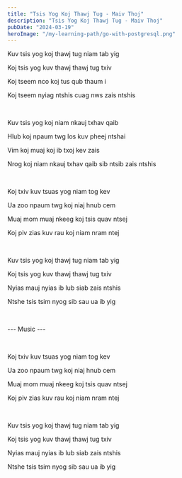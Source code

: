 ```yaml
---
title: "Tsis Yog Koj Thawj Tug - Maiv Thoj"
description: "Tsis Yog Koj Thawj Tug - Maiv Thoj"
pubDate: "2024-03-19"
heroImage: "/my-learning-path/go-with-postgresql.png"
---
```


Kuv tsis yog koj thawj tug niam tab yig

Koj tsis yog kuv thawj thawj tug txiv

Koj tseem nco koj tus qub thaum i

Koj tseem nyiag ntshis cuag nws zais ntshis

<br />

Kuv tsis yog koj niam nkauj txhav qaib

Hlub koj npaum twg los kuv pheej ntshai

Vim koj muaj koj ib txoj kev zais

Nrog koj niam nkauj txhav qaib sib ntsib zais ntshis

<br />

Koj txiv kuv tsuas yog niam tog kev

Ua zoo npaum twg koj niaj hnub cem

Muaj mom muaj nkeeg koj tsis quav ntsej

Koj piv zias kuv rau koj niam nram ntej

<br />

Kuv tsis yog koj thawj tug niam tab yig

Koj tsis yog kuv thawj thawj tug txiv

Nyias mauj nyias ib lub siab zais ntshis

Ntshe tsis tsim nyog sib sau ua ib yig

<br />

--- Music ---

<br />

Koj txiv kuv tsuas yog niam tog kev

Ua zoo npaum twg koj niaj hnub cem

Muaj mom muaj nkeeg koj tsis quav ntsej

Koj piv zias kuv rau koj niam nram ntej

<br />

Kuv tsis yog koj thawj tug niam tab yig

Koj tsis yog kuv thawj thawj tug txiv

Nyias mauj nyias ib lub siab zais ntshis

Ntshe tsis tsim nyog sib sau ua ib yig

